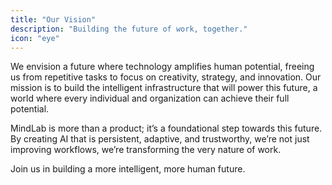 ```yaml
---
title: "Our Vision"
description: "Building the future of work, together."
icon: "eye"
---
```


We envision a future where technology amplifies human potential, freeing us from repetitive tasks to focus on creativity, strategy, and innovation. Our mission is to build the intelligent infrastructure that will power this future, a world where every individual and organization can achieve their full potential.

MindLab is more than a product; it’s a foundational step towards this future. By creating AI that is persistent, adaptive, and trustworthy, we’re not just improving workflows, we’re transforming the very nature of work.

Join us in building a more intelligent, more human future.